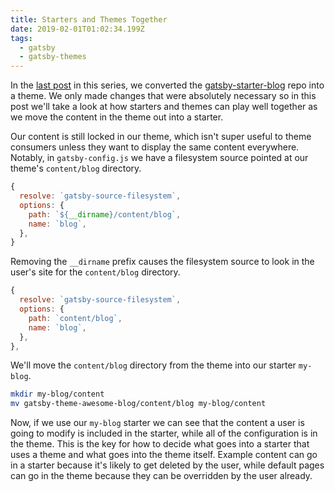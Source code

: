 ```yaml
---
title: Starters and Themes Together
date: 2019-02-01T01:02:34.199Z
tags:
  - gatsby
  - gatsby-themes
---
```


In the
[last post](/post/running-a-gatsby-starter-as-a-theme) in
this series, we converted the
[gatsby-starter-blog](https://github.com/gatsbyjs/gatsby-starter-blog)
repo into a theme. We only made changes that were absolutely
necessary so in this post we'll take a look at how starters
and themes can play well together as we move the content in
the theme out into a starter.

Our content is still locked in our theme, which isn't super
useful to theme consumers unless they want to display the
same content everywhere. Notably, in `gatsby-config.js` we
have a filesystem source pointed at our theme's
`content/blog` directory.

```js
{
  resolve: `gatsby-source-filesystem`,
  options: {
    path: `${__dirname}/content/blog`,
    name: `blog`,
  },
}
```

Removing the `__dirname` prefix causes the filesystem source
to look in the user's site for the `content/blog` directory.

```js
{
  resolve: `gatsby-source-filesystem`,
  options: {
    path: `content/blog`,
    name: `blog`,
  },
},
```

We'll move the `content/blog` directory from the theme into
our starter `my-blog`.

```sh
mkdir my-blog/content
mv gatsby-theme-awesome-blog/content/blog my-blog/content
```

Now, if we use our `my-blog` starter we can see that the
content a user is going to modify is included in the
starter, while all of the configuration is in the theme.
This is the key for how to decide what goes into a starter
that uses a theme and what goes into the theme itself.
Example content can go in a starter because it's likely to
get deleted by the user, while default pages can go in the
theme because they can be overridden by the user already.
